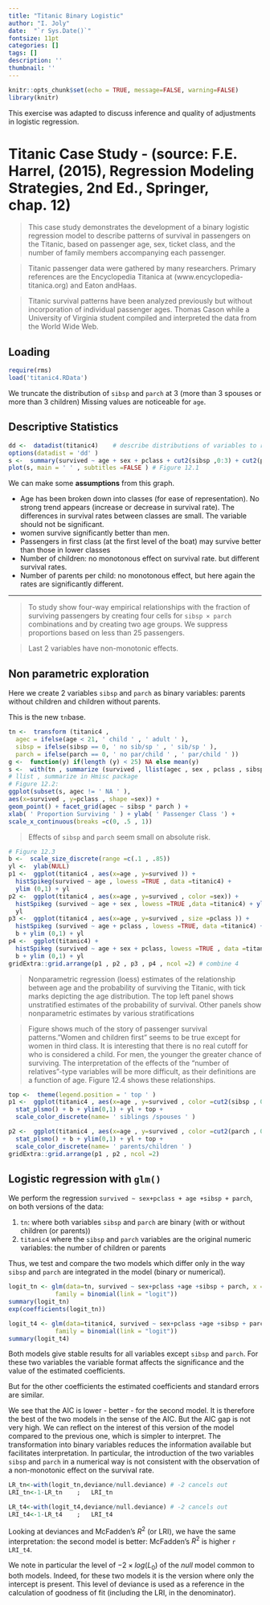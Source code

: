 ```yaml
---
title: "Titanic Binary Logistic"
author: "I. Joly"
date:  "`r Sys.Date()`"
fontsize: 11pt
categories: []
tags: []
description: ''
thumbnail: ''
---
```


```r
knitr::opts_chunk$set(echo = TRUE, message=FALSE, warning=FALSE)
library(knitr)
```

This exercise was adapted  to discuss inference and quality of adjustments in logistic regression.

# Titanic Case Study - (source: F.E. Harrel, (2015), Regression Modeling Strategies, 2nd Ed., Springer, chap. 12)

> This case study demonstrates the development of a binary logistic regression
model to describe patterns of survival in passengers on the Titanic, based on
passenger age, sex, ticket class, and the number of family members accompanying each passenger. 

> Titanic passenger data were gathered by many researchers. Primary references are the Encyclopedia Titanica at (www.encyclopedia-titanica.org) and Eaton andHaas.

> Titanic survival patterns have been analyzed previously but without incorporation of individual passenger ages. Thomas Cason while
a University of Virginia student compiled and interpreted the data from the World Wide Web. 


## Loading

```r
require(rms)
load('titanic4.RData')
```

We truncate the distribution of `sibsp` and `parch` at 3 (more than 3 spouses or more than 3 children)
Missing values are noticeable for `age`.

## Descriptive Statistics


```r
dd <-  datadist(titanic4)    # describe distributions of variables to rms
options(datadist = 'dd' )
s <-  summary(survived ~ age + sex + pclass + cut2(sibsp ,0:3) + cut2(parch ,0:3), data =titanic4)
plot(s, main = ' ' , subtitles =FALSE ) # Figure 12.1
```


We can make some **assumptions** from this graph.

+ Age has been broken down into classes (for ease of representation). No strong trend appears (increase or decrease in survival rate). The differences in survival rates between classes are small. The variable should not be significant.
+ women survive significantly better than men. 
+ Passengers in first class (at the first level of the boat) may survive better than those in lower classes
+ Number of children: no monotonous effect on survival rate. but different survival rates. 
+ Number of parents per child: no monotonous effect, but here again the rates are significantly different.

***

> To study show four-way empirical relationships with the fraction of surviving passengers by creating four cells for `sibsp × parch` combinations and by creating two age groups.
We suppress proportions based on less than 25 passengers.
 
> Last 2 variables have non-monotonic effects.


## Non parametric exploration


Here we create 2 variables `sibsp` and `parch` as binary variables: parents without children and children without parents.

This is the new `tn`base.

```r
tn <-  transform (titanic4 ,
  agec = ifelse(age < 21, ' child ' , ' adult ' ),
  sibsp = ifelse(sibsp == 0, ' no sib/sp ' , ' sib/sp ' ),
  parch = ifelse(parch == 0, ' no par/child ' , ' par/child ' ))
g <-  function(y) if(length (y) < 25) NA else mean(y)
s <-  with(tn , summarize (survived , llist(agec , sex , pclass , sibsp , parch ), g))
# llist , summarize in Hmisc package
# Figure 12.2:
ggplot(subset(s, agec != ' NA ' ),
aes(x=survived , y=pclass , shape =sex)) +
geom_point() + facet_grid(agec ~ sibsp * parch ) +
xlab( ' Proportion Surviving ' ) + ylab( ' Passenger Class ') +
scale_x_continuous(breaks =c(0, .5 , 1))
```

> Effects of `sibsp` and `parch` seem small on absolute risk.

```r
# Figure 12.3
b <-  scale_size_discrete(range =c(.1 , .85))
yl <-  ylab(NULL)
p1 <-  ggplot(titanic4 , aes(x=age , y=survived )) +
  histSpikeg(survived ~ age , lowess =TRUE , data =titanic4) + 
  ylim (0,1) + yl
p2 <-  ggplot(titanic4 , aes(x=age , y=survived , color =sex)) +
  histSpikeg (survived ~ age + sex , lowess =TRUE ,data =titanic4) + ylim (0,1) +
  yl
p3 <-  ggplot(titanic4 , aes(x=age , y=survived , size =pclass )) + 
  histSpikeg (survived ~ age + pclass , lowess =TRUE, data =titanic4) + 
  b + ylim (0,1) + yl
p4 <-  ggplot(titanic4) +
  histSpikeg (survived ~ age + sex + pclass, lowess =TRUE , data =titanic4) + 
  b + ylim (0,1) + yl
gridExtra::grid.arrange(p1 , p2 , p3 , p4 , ncol =2) # combine 4
```

> Nonparametric regression (loess) estimates of the relationship between
age and the probability of surviving the Titanic, with tick marks depicting the age
distribution. The top left panel shows unstratified estimates of the probability of
survival. Other panels show nonparametric estimates by various stratifications

> Figure shows much of the story of passenger survival patterns."Women and children first" seems to be true except for women in third class. It is
interesting that there is no real cutoff for who is considered a child. For men, the younger the greater chance of surviving. The interpretation of the effects of the "number of relatives"-type variables will be more difficult, as their definitions are a function of age. Figure 12.4 shows these relationships.


```r
top <-  theme(legend.position = ' top ' )
p1 <-  ggplot(titanic4 , aes(x=age , y=survived , color =cut2(sibsp , 0:2))) + 
  stat_plsmo() + b + ylim(0,1) + yl + top + 
  scale_color_discrete(name= ' siblings /spouses ' )

p2 <-  ggplot(titanic4 , aes(x=age , y=survived , color =cut2(parch , 0:2))) + 
  stat_plsmo() + b + ylim(0,1) + yl + top + 
  scale_color_discrete(name= ' parents/children ' )
gridExtra::grid.arrange(p1 , p2 , ncol =2)
```

## Logistic regression with `glm()`


We perform the regression `survived ~ sex+pclass + age +sibsp + parch`, on both versions of the data:

1. `tn`: where both variables `sibsp` and `parch` are binary (with or without children (or parents))
1. `titanic4` where the `sibsp` and `parch` variables are the original numeric variables: the number of children or parents

Thus, we test and compare the two models which differ only in the way `sibsp` and `parch` are integrated in the model (binary or numerical).

```r
logit_tn <- glm(data=tn, survived ~ sex+pclass +age +sibsp + parch, x = TRUE,
             family = binomial(link = "logit"))
summary(logit_tn)
exp(coefficients(logit_tn))

logit_t4 <- glm(data=titanic4, survived ~ sex+pclass +age +sibsp + parch, x = TRUE,
             family = binomial(link = "logit"))
summary(logit_t4)
```

Both models give stable results for all variables except `sibsp` and `parch`. For these two variables the variable format affects the significance and the value of the estimated coefficients. 

But for the other coefficients the estimated coefficients and standard errors are similar.

We see that the AIC is lower - better - for the second model. It is therefore the best of the two models in the sense of the AIC. But the AIC gap is not very high. We can reflect on the interest of this version of the model compared to the previous one, which is simpler to interpret. The transformation into binary variables reduces the information available but facilitates interpretation. In particular, the introduction of the two variables `sibsp` and `parch` in a numerical way is not consistent with the observation of a non-monotonic effect on the survival rate.

```r
LR_tn<-with(logit_tn,deviance/null.deviance) # -2 cancels out
LRI_tn<-1-LR_tn    ;   LRI_tn

LR_t4<-with(logit_t4,deviance/null.deviance) # -2 cancels out
LRI_t4<-1-LR_t4    ;   LRI_t4
```

Looking at deviances and McFadden's $R^2$ (or LRI), we have the same interpretation: the second model is better: McFadden's $R^2$ is higher `r LRI_t4`.

We note in particular the level of $-2 \times log(L_0)$ of the *null* model common to both models. Indeed, for these two models it is the version where only the intercept is present. This level of deviance is used as a reference in the calculation of goodness of fit (including the LRI, in the denominator).
